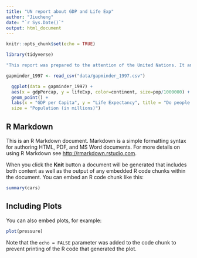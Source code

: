 ```yaml
---
title: "UN report about GDP and Life Exp"
author: "Jiucheng"
date: "`r Sys.Date()`"
output: html_document
---
```


```r
knitr::opts_chunk$set(echo = TRUE)
```
```r
library(tidyverse)
```
```r
"This report was prepared to the attention of the United Nations. It analyzes the relationship between a country's GDP, its life expectancy and CO2 emissions. Our goal is to determine to what degree a country’s economic strength or weakness may be related to its public health status and impact on climate pollution. We hypothesize that both life expectancy and CO2 emissions increase with a country's GDP."
```

```r
gapminder_1997 <- read_csv("data/gapminder_1997.csv")
```
```r
  ggplot(data = gapminder_1997) +
  aes(x = gdpPercap, y = lifeExp, color=continent, size=pop/1000000) +
  geom_point() +
  labs(x = "GDP per Capita", y = "Life Expectancy", title = "Do people in richer countries live longer?", 
  size = "Population (in millions)")
```








## R Markdown

This is an R Markdown document. Markdown is a simple formatting syntax for authoring HTML, PDF, and MS Word documents. For more details on using R Markdown see <http://rmarkdown.rstudio.com>.

When you click the **Knit** button a document will be generated that includes both content as well as the output of any embedded R code chunks within the document. You can embed an R code chunk like this:

```r
summary(cars)
```

## Including Plots

You can also embed plots, for example:

```r
plot(pressure)
```

Note that the `echo = FALSE` parameter was added to the code chunk to prevent printing of the R code that generated the plot.
